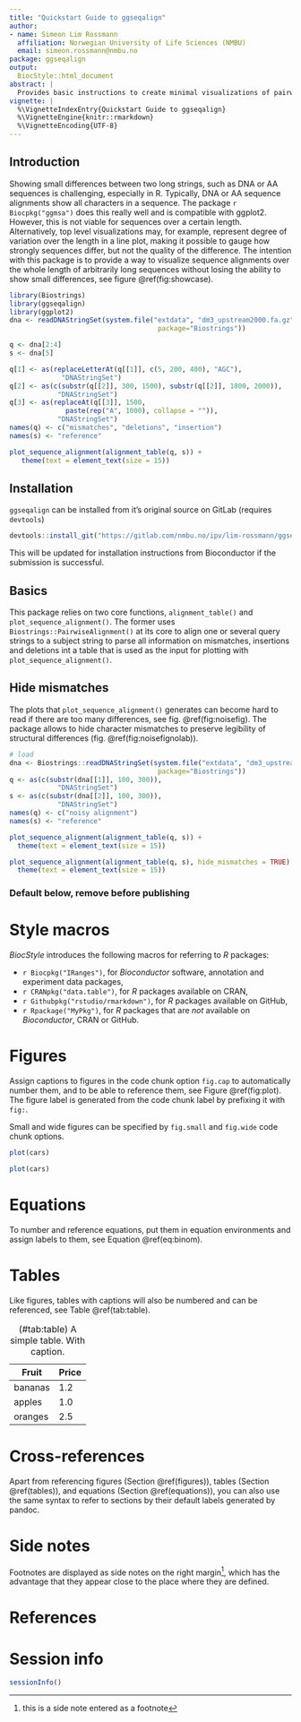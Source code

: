 ```yaml
---
title: "Quickstart Guide to ggseqalign"
author:
- name: Simeon Lim Rossmann
  affiliation: Norwegian University of Life Sciences (NMBU)
  email: simeon.rossmann@nmbu.no
package: ggseqalign
output:
  BiocStyle::html_document
abstract: |
  Provides basic instructions to create minimal visualizations of pairwise alignments from various inputs.
vignette: |
  %\VignetteIndexEntry{Quickstart Guide to ggseqalign}
  %\VignetteEngine{knitr::rmarkdown}
  %\VignetteEncoding{UTF-8}
---
```


## Introduction

Showing small differences between two long strings, such as DNA or AA sequences is challenging, especially in R. Typically, DNA or AA sequence alignments show all characters in a sequence. The package `r Biocpkg("ggmsa")` does this really well and is compatible with ggplot2. However, this is not viable for sequences over a certain length.
Alternatively, top level visualizations may, for example, represent degree of variation over the length in a line plot, making it possible to gauge how strongly sequences differ, but not the quality of the difference. The intention with this package is to provide a way to visualize sequence alignments over the whole length of arbitrarily long sequences without losing the ability to show small differences, see figure \@ref(fig:showcase).

```r
library(Biostrings)
library(ggseqalign)
library(ggplot2)
dna <- readDNAStringSet(system.file("extdata", "dm3_upstream2000.fa.gz",
                                     package="Biostrings"))

q <- dna[2:4]
s <- dna[5]

q[1] <- as(replaceLetterAt(q[[1]], c(5, 200, 400), "AGC"),
             "DNAStringSet")
q[2] <- as(c(substr(q[[2]], 300, 1500), substr(q[[2]], 1800, 2000)),
            "DNAStringSet")
q[3] <- as(replaceAt(q[[3]], 1500,
              paste(rep("A", 1000), collapse = "")),
            "DNAStringSet")
names(q) <- c("mismatches", "deletions", "insertion")
names(s) <- "reference"

plot_sequence_alignment(alignment_table(q, s)) + 
   theme(text = element_text(size = 15))
```

## Installation

`ggseqalign` can be installed from it's original source on GitLab (requires `devtools`)
```r
devtools::install_git("https://gitlab.com/nmbu.no/ipv/lim-rossmann/ggseqalign.git")
```

This will be updated for installation instructions from Bioconductor if the submission is successful.


## Basics

This package relies on two core functions, `alignment_table()` and `plot_sequence_alignment()`. The former uses `Biostrings::PairwiseAlignment()` at its core to align one or several query strings to a subject string to parse all information on mismatches, insertions and deletions int a table that is used as the input for plotting with `plot_sequence_alignment()`.

## Hide mismatches
The plots that `plot_sequence_alignment()` generates can become hard to read if there are too many differences, see fig. \@ref(fig:noisefig). The package allows to hide character mismatches to preserve legibility of structural differences (fig. \@ref(fig:noisefignolab)).
```r
# load 
dna <- Biostrings::readDNAStringSet(system.file("extdata", "dm3_upstream2000.fa.gz",
                                     package="Biostrings"))
q <- as(c(substr(dna[[1]], 100, 300)),
            "DNAStringSet")
s <- as(c(substr(dna[[2]], 100, 300)),
            "DNAStringSet")
names(q) <- c("noisy alignment")
names(s) <- "reference"

plot_sequence_alignment(alignment_table(q, s)) + 
  theme(text = element_text(size = 15))
```

```r
plot_sequence_alignment(alignment_table(q, s), hide_mismatches = TRUE) + 
  theme(text = element_text(size = 15))
```
### Default below, remove before publishing

# Style macros

*BiocStyle* introduces the following macros for referring to *R* packages:

-   `r Biocpkg("IRanges")`, for *Bioconductor* software, annotation and experiment data packages,
-   `r CRANpkg("data.table")`, for *R* packages available on CRAN,
-   `r Githubpkg("rstudio/rmarkdown")`, for *R* packages available on GitHub,
-   `r Rpackage("MyPkg")`, for *R* packages that are *not* available on *Bioconductor*, CRAN or GitHub.

# Figures

Assign captions to figures in the code chunk option `fig.cap` to automatically number them, and to be able to reference them, see Figure \@ref(fig:plot). The figure label is generated from the code chunk label by prefixing it with `fig:`.



Small and wide figures can be specified by `fig.small` and `fig.wide` code chunk options.

```r
plot(cars)
```

```r
plot(cars)
```

# Equations

To number and reference equations, put them in equation environments and assign labels to them, see Equation \@ref(eq:binom).

```{=tex}
\begin{equation}
  f\left(k\right) = \binom{n}{k} p^k\left(1-p\right)^{n-k}
  (\#eq:binom)
\end{equation}
```
# Tables

Like figures, tables with captions will also be numbered and can be referenced, see Table \@ref(tab:table).

| Fruit   | Price |
|---------|-------|
| bananas | 1.2   |
| apples  | 1.0   |
| oranges | 2.5   |

: (#tab:table) A simple table. With caption.

# Cross-references

Apart from referencing figures (Section \@ref(figures)), tables (Section \@ref(tables)), and equations (Section \@ref(equations)), you can also use the same syntax to refer to sections by their default labels generated by pandoc.

# Side notes

Footnotes are displayed as side notes on the right margin[^1], which has the advantage that they appear close to the place where they are defined.

[^1]: this is a side note entered as a footnote

# References {.unnumbered}

# Session info

```r
sessionInfo()
```
